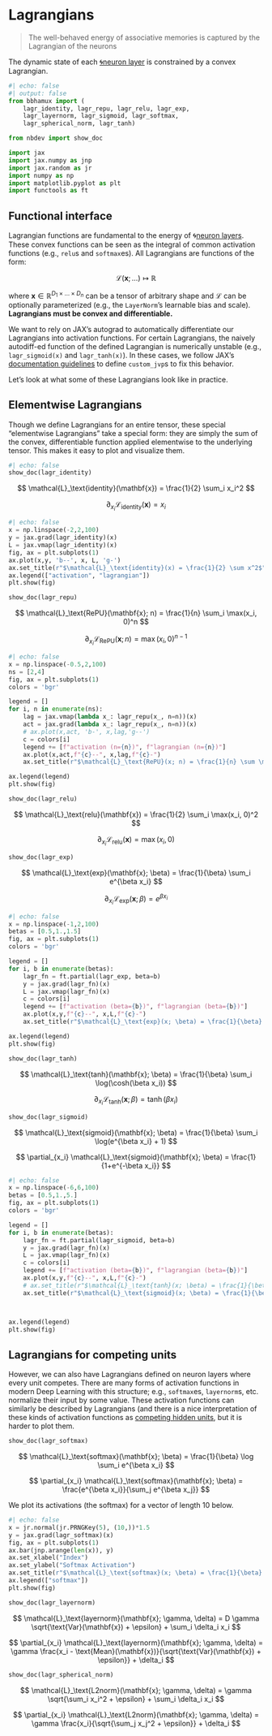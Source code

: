 # Lagrangians

> The well-behaved energy of associative memories is captured by the Lagrangian of the neurons

The dynamic state of each [🌀neuron layer](./02_neurons.qmd) is constrained by a convex Lagrangian.


```python
#| echo: false
#| output: false
from bbhamux import (
    lagr_identity, lagr_repu, lagr_relu, lagr_exp, 
    lagr_layernorm, lagr_sigmoid, lagr_softmax, 
    lagr_spherical_norm, lagr_tanh)

from nbdev import show_doc

import jax
import jax.numpy as jnp
import jax.random as jr
import numpy as np
import matplotlib.pyplot as plt
import functools as ft
```

## Functional interface

Lagrangian functions are fundamental to the energy of 🌀[neuron layers](./02_neurons.qmd). These convex functions can be seen as the integral of common activation functions (e.g., `relu`s and `softmax`es). All Lagrangians are functions of the form:

$$\mathcal{L}(\mathbf{x};\ldots) \mapsto \mathbb{R}$$

where $\mathbf{x} \in \mathbb{R}^{D_1 \times \ldots \times D_n}$ can be a tensor of arbitrary shape and $\mathcal{L}$ can be optionally parameterized (e.g., the `LayerNorm`'s learnable bias and scale). **Lagrangians must be convex and differentiable.**

We want to rely on JAX's autograd to automatically differentiate our Lagrangians into activation functions. For certain Lagrangians, the naively autodiff-ed function of the defined Lagrangian is numerically unstable (e.g., `lagr_sigmoid(x)` and `lagr_tanh(x)`). In these cases, we follow JAX's [documentation guidelines](https://jax.readthedocs.io/en/latest/notebooks/Custom_derivative_rules_for_Python_code.html) to define `custom_jvp`s to fix this behavior.

Let's look at what some of these Lagrangians look like in practice.

## Elementwise Lagrangians

Though we define Lagrangians for an entire tensor, these special "elementwise Lagrangians" take a special form: they are simply the sum of the convex, differentiable function applied elementwise to the underlying tensor. This makes it easy to plot and visualize them.

```python
#| echo: false
show_doc(lagr_identity)
```

$$
\mathcal{L}_\text{identity}(\mathbf{x}) = \frac{1}{2} \sum_i x_i^2
$$

$$
\partial_{x_i} \mathcal{L}_\text{identity}(\mathbf{x}) = x_i
$$


```python
#| echo: false
x = np.linspace(-2,2,100)
y = jax.grad(lagr_identity)(x)
L = jax.vmap(lagr_identity)(x)
fig, ax = plt.subplots(1)
ax.plot(x,y, 'b--', x, L, 'g-')
ax.set_title(r"$\mathcal{L}_\text{identity}(x) = \frac{1}{2} \sum x^2$")
ax.legend(["activation", "lagrangian"])
plt.show(fig)
```



```python
show_doc(lagr_repu)
```

$$
\mathcal{L}_\text{RePU}(\mathbf{x}; n) = \frac{1}{n} \sum_i \max(x_i, 0)^n
$$

$$
\partial_{x_i} \mathcal{L}_\text{RePU}(\mathbf{x}; n) = \max(x_i, 0)^{n-1}
$$


```python
#| echo: false
x = np.linspace(-0.5,2,100)
ns = [2,4]
fig, ax = plt.subplots(1)
colors = 'bgr'

legend = []
for i, n in enumerate(ns):
    lag = jax.vmap(lambda x_: lagr_repu(x_, n=n))(x)
    act = jax.grad(lambda x_: lagr_repu(x_, n=n))(x)
    # ax.plot(x,act, 'b-', x,lag,'g--')
    c = colors[i]
    legend += [f"activation (n={n})", f"lagrangian (n={n})"]
    ax.plot(x,act,f"{c}--", x,lag,f"{c}-")
    ax.set_title(r"$\mathcal{L}_\text{RePU}(x; n) = \frac{1}{n} \sum \max(x, 0)^n$")

ax.legend(legend)
plt.show(fig)
```


```python
show_doc(lagr_relu)
```

$$
\mathcal{L}_\text{relu}(\mathbf{x}) = \frac{1}{2} \sum_i \max(x_i, 0)^2
$$

$$
\partial_{x_i} \mathcal{L}_\text{relu}(\mathbf{x}) = \max(x_i, 0)
$$


```python
show_doc(lagr_exp)
```

$$
\mathcal{L}_\text{exp}(\mathbf{x}; \beta) = \frac{1}{\beta} \sum_i e^{\beta x_i}
$$

$$
\partial_{x_i} \mathcal{L}_\text{exp}(\mathbf{x}; \beta) = e^{\beta x_i}
$$


```python
#| echo: false
x = np.linspace(-1,2,100)
betas = [0.5,1.,1.5]
fig, ax = plt.subplots(1)
colors = 'bgr'

legend = []
for i, b in enumerate(betas):
    lagr_fn = ft.partial(lagr_exp, beta=b)
    y = jax.grad(lagr_fn)(x)
    L = jax.vmap(lagr_fn)(x)
    c = colors[i]
    legend += [f"activation (beta={b})", f"lagrangian (beta={b})"]
    ax.plot(x,y,f"{c}--", x,L,f"{c}-")
    ax.set_title(r"$\mathcal{L}_\text{exp}(x; \beta) = \frac{1}{\beta} \sum_i e^{\beta x_i}$")

ax.legend(legend)
plt.show(fig)
```

```python
show_doc(lagr_tanh)
```

$$
\mathcal{L}_\text{tanh}(\mathbf{x}; \beta) = \frac{1}{\beta} \sum_i \log(\cosh(\beta x_i))
$$

$$
\partial_{x_i} \mathcal{L}_\text{tanh}(\mathbf{x}; \beta) = \tanh(\beta x_i)
$$


```python
show_doc(lagr_sigmoid)
```

$$
\mathcal{L}_\text{sigmoid}(\mathbf{x}; \beta) = \frac{1}{\beta} \sum_i \log(e^{\beta x_i} + 1)
$$

$$
\partial_{x_i} \mathcal{L}_\text{sigmoid}(\mathbf{x}; \beta) = \frac{1}{1+e^{-\beta x_i}}
$$


```python
#| echo: false
x = np.linspace(-6,6,100)
betas = [0.5,1.,5.]
fig, ax = plt.subplots(1)
colors = 'bgr'

legend = []
for i, b in enumerate(betas):
    lagr_fn = ft.partial(lagr_sigmoid, beta=b)
    y = jax.grad(lagr_fn)(x)
    L = jax.vmap(lagr_fn)(x)
    c = colors[i]
    legend += [f"activation (beta={b})", f"lagrangian (beta={b})"]
    ax.plot(x,y,f"{c}--", x,L,f"{c}-")
    # ax.set_title(r"$\mathcal{L}_\text{tanh}(x; \beta) = \frac{1}{\beta} \sum \log(\cosh(\beta x))$")
    ax.set_title(r"$\mathcal{L}_\text{sigmoid}(x; \beta) = \frac{1}{\beta} \sum \log(e^{\beta x} + 1)$")



ax.legend(legend)
plt.show(fig)
```


## Lagrangians for competing units

However, we can also have Lagrangians defined on neuron layers where every unit competes. There are many forms of activation functions in modern Deep Learning with this structure; e.g., `softmax`es, `layernorm`s, etc. normalize their input by some value. These activation functions can similarly be described by Lagrangians (and there is a nice interpretation of these kinds of activation functions as [competing hidden units](https://arxiv.org/abs/1806.10181), but it is harder to plot them.


```python
show_doc(lagr_softmax)
```

$$
\mathcal{L}_\text{softmax}(\mathbf{x}; \beta) = \frac{1}{\beta} \log \sum_i e^{\beta x_i}
$$

$$
\partial_{x_i} \mathcal{L}_\text{softmax}(\mathbf{x}; \beta) = \frac{e^{\beta x_i}}{\sum_j e^{\beta x_j}}
$$

We plot its activations (the softmax) for a vector of length 10 below.

```python
#| echo: false
x = jr.normal(jr.PRNGKey(5), (10,))*1.5
y = jax.grad(lagr_softmax)(x)
fig, ax = plt.subplots(1)
ax.bar(jnp.arange(len(x)), y)
ax.set_xlabel("Index")
ax.set_ylabel("Softmax Activation")
ax.set_title(r"$\mathcal{L}_\text{softmax}(x; \beta) = \frac{1}{\beta} \log \sum_i e^{\beta x_i}$, where $\beta = 1$")
ax.legend(["softmax"])
plt.show(fig)
```


```python
show_doc(lagr_layernorm)
```

$$
\mathcal{L}_\text{layernorm}(\mathbf{x}; \gamma, \delta) = D \gamma \sqrt{\text{Var}(\mathbf{x}) + \epsilon} + \sum_i \delta_i x_i
$$

$$
\partial_{x_i} \mathcal{L}_\text{layernorm}(\mathbf{x}; \gamma, \delta) = \gamma \frac{x_i - \text{Mean}(\mathbf{x})}{\sqrt{\text{Var}(\mathbf{x}) + \epsilon}} + \delta_i
$$


```python
show_doc(lagr_spherical_norm)
```

$$
\mathcal{L}_\text{L2norm}(\mathbf{x}; \gamma, \delta) = \gamma \sqrt{\sum_i x_i^2 + \epsilon} + \sum_i \delta_i x_i
$$

$$
\partial_{x_i} \mathcal{L}_\text{L2norm}(\mathbf{x}; \gamma, \delta) = \gamma \frac{x_i}{\sqrt{\sum_j x_j^2 + \epsilon}} + \delta_i
$$